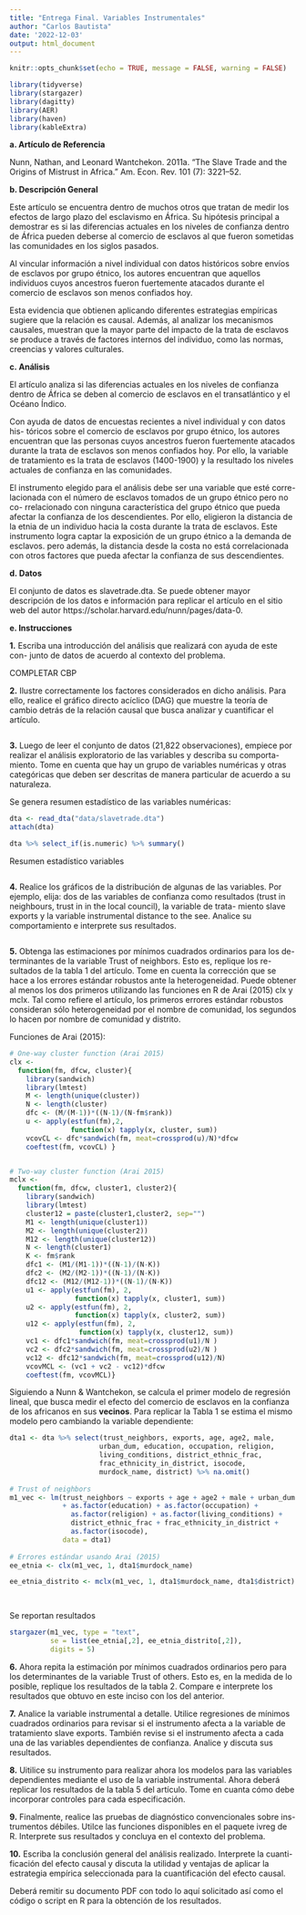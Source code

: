 ```yaml
---
title: "Entrega Final. Variables Instrumentales"
author: "Carlos Bautista"
date: '2022-12-03'
output: html_document
---
```


```r
knitr::opts_chunk$set(echo = TRUE, message = FALSE, warning = FALSE)
```

```r
library(tidyverse)
library(stargazer)
library(dagitty)
library(AER)
library(haven)
library(kableExtra)
```


**a. Artículo de Referencia**

Nunn, Nathan, and Leonard Wantchekon. 2011a. “The Slave Trade and the
Origins of Mistrust in Africa.” Am. Econ. Rev. 101 (7): 3221–52.

**b. Descripción General**

Este artículo se encuentra dentro de muchos otros que tratan de medir los efectos
de largo plazo del esclavismo en África. Su hipótesis principal a demostrar es
si las diferencias actuales en los niveles de confianza dentro de África pueden
deberse al comercio de esclavos al que fueron sometidas las comunidades en los
siglos pasados.

Al vincular información a nivel individual con datos históricos sobre envíos de
esclavos por grupo étnico, los autores encuentran que aquellos individuos cuyos
ancestros fueron fuertemente atacados durante el comercio de esclavos son menos
confiados hoy.

Esta evidencia que obtienen aplicando diferentes estrategias empíricas sugiere
que la relación es causal. Además, al analizar los mecanismos causales, muestran
que la mayor parte del impacto de la trata de esclavos se produce a través de
factores internos del individuo, como las normas, creencias y valores culturales.

**c. Análisis**

El artículo analiza si las diferencias actuales en los niveles de confianza dentro de
África se deben al comercio de esclavos en el transatlántico y el Océano Índico.

Con ayuda de datos de encuestas recientes a nivel individual y con datos his-
tóricos sobre el comercio de esclavos por grupo étnico, los autores encuentran
que las personas cuyos ancestros fueron fuertemente atacados durante la trata
de esclavos son menos confiados hoy. Por ello, la variable de tratamiento es la
trata de esclavos (1400-1900) y la resultado los niveles actuales de confianza en
las comunidades.

El instrumento elegido para el análisis debe ser una variable que esté corre-
lacionada con el número de esclavos tomados de un grupo étnico pero no co-
rrelacionado con ninguna característica del grupo étnico que pueda afectar la
confianza de los descendientes. Por ello, eligieron la distancia de la etnia de un
individuo hacia la costa durante la trata de esclavos. Este instrumento logra
captar la exposición de un grupo étnico a la demanda de esclavos. pero además,
la distancia desde la costa no está correlacionada con otros factores que pueda
afectar la confianza de sus descendientes.

**d. Datos**

El conjunto de datos es slavetrade.dta. Se puede obtener mayor descripción
de los datos e información para replicar el artículo en el sitio web del autor
https://scholar.harvard.edu/nunn/pages/data-0.

**e. Instrucciones**

**1.** Escriba una introducción del análisis que realizará con ayuda de este con-
junto de datos de acuerdo al contexto del problema.

COMPLETAR CBP

**2.** Ilustre correctamente los factores considerados en dicho análisis. Para ello,
realice el gráfico directo acíclico (DAG) que muestre la teoría de cambio
detrás de la relación causal que busca analizar y cuantificar el artículo.

```r

```

**3.** Luego de leer el conjunto de datos (21,822 observaciones), empiece por
realizar el análisis exploratorio de las variables y describa su comporta-
miento. Tome en cuenta que hay un grupo de variables numéricas y otras
categóricas que deben ser descritas de manera particular de acuerdo a su
naturaleza.

Se genera resumen estadístico de las variables numéricas:

```r
dta <- read_dta("data/slavetrade.dta")
attach(dta)

dta %>% select_if(is.numeric) %>% summary() 
```
Resumen estadístico variables
```r

```


**4.** Realice los gráficos de la distribución de algunas de las variables. Por
ejemplo, elija: dos de las variables de confianza como resultados (trust
in neighbours, trust in in the local council), la variable de trata-
miento slave exports y la variable instrumental distance to the see.
Analice su comportamiento e interprete sus resultados.

```r

```


**5.** Obtenga las estimaciones por mínimos cuadrados ordinarios para los de-
terminantes de la variable Trust of neighbors. Esto es, replique los re-
sultados de la tabla 1 del artículo. Tome en cuenta la corrección que se
hace a los errores estándar robustos ante la heterogeneidad. Puede obtener
al menos los dos primeros utilizando las funciones en R de Arai (2015) clx
y mclx. Tal como refiere el artículo, los primeros errores estándar robustos
consideran sólo heterogeneidad por el nombre de comunidad, los segundos
lo hacen por nombre de comunidad y distrito.

Funciones de Arai (2015):

```r
# One-way cluster function (Arai 2015)
clx <-
  function(fm, dfcw, cluster){
    library(sandwich)
    library(lmtest)
    M <- length(unique(cluster))
    N <- length(cluster)
    dfc <- (M/(M-1))*((N-1)/(N-fm$rank))
    u <- apply(estfun(fm),2,
               function(x) tapply(x, cluster, sum))
    vcovCL <- dfc*sandwich(fm, meat=crossprod(u)/N)*dfcw
    coeftest(fm, vcovCL) }


# Two-way cluster function (Arai 2015)
mclx <-
  function(fm, dfcw, cluster1, cluster2){
    library(sandwich)
    library(lmtest)
    cluster12 = paste(cluster1,cluster2, sep="")
    M1 <- length(unique(cluster1))
    M2 <- length(unique(cluster2))
    M12 <- length(unique(cluster12))
    N <- length(cluster1)
    K <- fm$rank
    dfc1 <- (M1/(M1-1))*((N-1)/(N-K))
    dfc2 <- (M2/(M2-1))*((N-1)/(N-K))
    dfc12 <- (M12/(M12-1))*((N-1)/(N-K))
    u1 <- apply(estfun(fm), 2,
                function(x) tapply(x, cluster1, sum))
    u2 <- apply(estfun(fm), 2,
                function(x) tapply(x, cluster2, sum))
    u12 <- apply(estfun(fm), 2,
                 function(x) tapply(x, cluster12, sum))
    vc1 <- dfc1*sandwich(fm, meat=crossprod(u1)/N )
    vc2 <- dfc2*sandwich(fm, meat=crossprod(u2)/N )
    vc12 <- dfc12*sandwich(fm, meat=crossprod(u12)/N)
    vcovMCL <- (vc1 + vc2 - vc12)*dfcw
    coeftest(fm, vcovMCL)}
```

Siguiendo a Nunn & Wantchekon, se calcula el primer modelo de regresión lineal,
que busca medir el efecto del comercio de esclavos en la confianza de los africanos
en sus **vecinos**.
Para replicar la Tabla 1 se estima el mismo modelo pero cambiando la variable
dependiente:

```r

dta1 <- dta %>% select(trust_neighbors, exports, age, age2, male,
                      urban_dum, education, occupation, religion,
                      living_conditions, district_ethnic_frac,
                      frac_ethnicity_in_district, isocode,
                      murdock_name, district) %>% na.omit()
  
# Trust of neighbors
m1_vec <- lm(trust_neighbors ~ exports + age + age2 + male + urban_dum 
             + as.factor(education) + as.factor(occupation) +
               as.factor(religion) + as.factor(living_conditions) +
               district_ethnic_frac + frac_ethnicity_in_district +
               as.factor(isocode), 
             data = dta1)
  
# Errores estándar usando Arai (2015)
ee_etnia <- clx(m1_vec, 1, dta1$murdock_name)

ee_etnia_distrito <- mclx(m1_vec, 1, dta1$murdock_name, dta1$district)

  
```

Se reportan resultados
```r
stargazer(m1_vec, type = "text",
          se = list(ee_etnia[,2], ee_etnia_distrito[,2]),
          digits = 5)
```

**6.** Ahora repita la estimación por mínimos cuadrados ordinarios pero para
los determinantes de la variable Trust of others. Esto es, en la medida 
de lo posible, replique los resultados de la tabla 2. Compare e interprete
los resultados que obtuvo en este inciso con los del anterior.

**7.** Analice la variable instrumental a detalle. Utilice regresiones de mínimos
cuadrados ordinarios para revisar si el instrumento afecta a la variable
de tratamiento slave exports. También revise si el instrumento afecta a
cada una de las variables dependientes de confianza. Analice y discuta sus
resultados.

**8.** Uitilice su instrumento para realizar ahora los modelos para las variables
dependientes mediante el uso de la variable instrumental. Ahora deberá
replicar los resultados de la tabla 5 del artículo. Tome en cuanta cómo
debe incorporar controles para cada especificación.

**9.** Finalmente, realice las pruebas de diagnóstico convencionales sobre ins-
trumentos débiles. Utilce las funciones disponibles en el paquete ivreg de
R. Interprete sus resultados y concluya en el contexto del problema.

**10.** Escriba la conclusión general del análisis realizado. Interprete la cuanti-
ficación del efecto causal y discuta la utilidad y ventajas de aplicar la
estrategia empírica seleccionada para la cuantificación del efecto causal.


Deberá remitir su documento PDF con todo lo aquí solicitado así como el código
o script en R para la obtención de los resultados.
